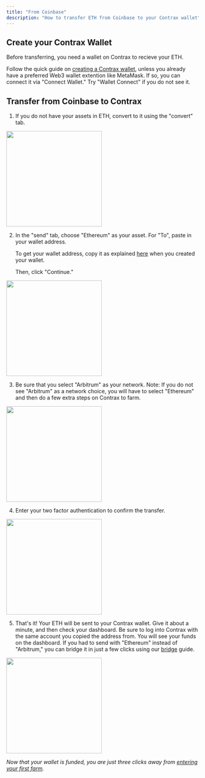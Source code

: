 ```yaml
---
title: "From Coinbase"
description: "How to transfer ETH from Coinbase to your Contrax wallet"
---
```


## Create your Contrax Wallet

Before transferring, you need a wallet on Contrax to recieve your ETH.

Follow the quick guide on [creating a Contrax wallet](../start/wallet-setup), unless you already have a preferred Web3 wallet extention like MetaMask. If so, you can connect it via "Connect Wallet." Try "Wallet Connect" if you do not see it.

## Transfer from Coinbase to Contrax

1. If you do not have your assets in ETH, convert to it using the "convert" tab.

<img height="250" width="250" src="/images/Coinbase/1.jpg" />

2. In the "send" tab, choose "Ethereum" as your asset. For "To", paste in your wallet address.

    To get your wallet address, copy it as explained [here](../start/wallet-setup) when you created your wallet.

    Then, click "Continue."

<img height="250" width="250" src="/images/Coinbase/2.jpg" />

3. Be sure that you select "Arbitrum" as your network.
   Note: If you do not see "Arbitrum" as a network choice, you will have to select "Ethereum" and then do a few extra steps on Contrax to farm.

<img height="250" width="250" src="/images/Coinbase/3.jpg" />

4. Enter your two factor authentication to confirm the transfer.

<img height="250" width="250" src="/images/Coinbase/4.jpg" />

5. That's it! Your ETH will be sent to your Contrax wallet. Give it about a minute, and then check your dashboard.
   Be sure to log into Contrax with the same account you copied the address from. You will see your funds on the dashboard.
   If you had to send with "Ethereum" instead of "Arbitrum," you can bridge it in just a few clicks using our [bridge](../contrax-dapp/bridge) guide.

<img height="250" width="250" src="/images/Coinbase/5.jpg" />

_Now that your wallet is funded, you are just three clicks away from [entering your first farm](../contrax-dapp/farms)._

